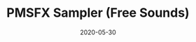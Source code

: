 ---
title: PMSFX Sampler (Free Sounds)
date: 2020-05-30
category:
  - Audio
external_link: https://www.pmsfx.com/sampler
related_engine: Any Engine
externals_profile:
    name: PMSFX
---
